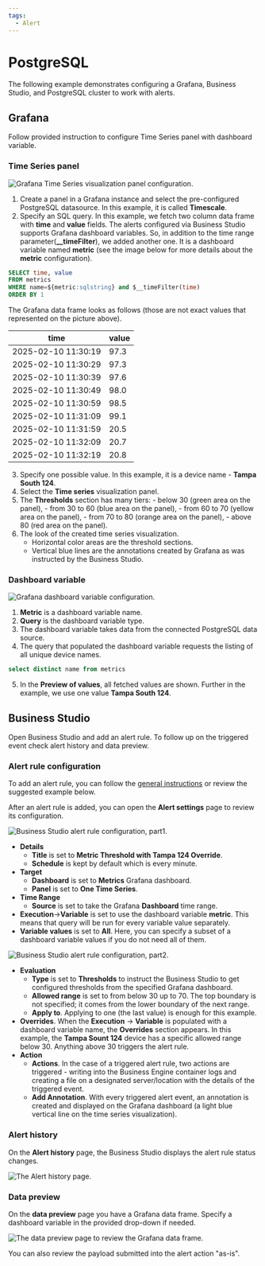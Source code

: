 ```yaml
---
tags:
  - Alert
---
```



# PostgreSQL

The following example demonstrates configuring a Grafana, Business Studio, and PostgreSQL cluster to work with alerts.

## Grafana

Follow provided instruction to configure Time Series panel with dashboard variable.

### Time Series panel

<Image
  title="Grafana Time Series visualization panel configuration."
  src="/img/docs/business-alerting/postgres-grafana-timeseries.png"
/>

1. Create a panel in a Grafana instance and select the pre-configured PostgreSQL datasource. In this example, it is called **Timescale**.
2. Specify an SQL query. In this example, we fetch two column data frame with **time** and **value** fields. The alerts configured via Business Studio supports Grafana dashboard variables. So, in addition to the time range parameter(**\_\_timeFilter**), we added another one. It is a dashboard variable named **metric** (see the image below for more details about the **metric** configuration).

```sql
SELECT time, value
FROM metrics
WHERE name=${metric:sqlstring} and $__timeFilter(time)
ORDER BY 1
```

The Grafana data frame looks as follows (those are not exact values that represented on the picture above).

| time                | value |
| ------------------- | ----- |
| 2025-02-10 11:30:19 | 97.3  |
| 2025-02-10 11:30:29 | 97.3  |
| 2025-02-10 11:30:39 | 97.6  |
| 2025-02-10 11:30:49 | 98.0  |
| 2025-02-10 11:30:59 | 98.5  |
| 2025-02-10 11:31:09 | 99.1  |
| 2025-02-10 11:31:59 | 20.5  |
| 2025-02-10 11:32:09 | 20.7  |
| 2025-02-10 11:32:19 | 20.8  |

3. Specify one possible value. In this example, it is a device name - **Tampa South 124**.
4. Select the **Time series** visualization panel.
5. The **Thresholds** section has many tiers: - below 30 (green area on the panel), - from 30 to 60 (blue area on the panel), - from 60 to 70 (yellow area on the panel), - from 70 to 80 (orange area on the panel), - above 80 (red area on the panel).
6. The look of the created time series visualization.
   - Horizontal color areas are the threshold sections.
   - Vertical blue lines are the annotations created by Grafana as was instructed by the Business Studio.

### Dashboard variable

<Image
  title="Grafana dashboard variable configuration."
  src="/img/docs/business-alerting/postgres-grafana-dash-var.png"
/>

1. **Metric** is a dashboard variable name.
2. **Query** is the dashboard variable type.
3. The dashboard variable takes data from the connected PostgreSQL data source.
4. The query that populated the dashboard variable requests the listing of all unique device names.

```sql
select distinct name from metrics
```

5. In the **Preview of values**, all fetched values are shown. Further in the example, we use one value **Tampa South 124**.

## Business Studio

Open Business Studio and add an alert rule. To follow up on the triggered event check alert history and data preview.

### Alert rule configuration

To add an alert rule, you can follow the [general instructions](/docs/alerting/manage-alert-rules/#add-a-new-rule) or review the suggested example below.

After an alert rule is added, you can open the **Alert settings** page to review its configuration.

<Image
  title="Business Studio alert rule configuration, part1."
  src="/img/docs/business-alerting/bs-alert-conf-part1.png"
/>

- **Details**
  - **Title** is set to **Metric Threshold with Tampa 124 Override**.
  - **Schedule** is kept by default which is every minute.
- **Target**
  - **Dashboard** is set to **Metrics** Grafana dashboard.
  - **Panel** is set to **One Time Series**.
- **Time Range**
  - **Source** is set to take the Grafana **Dashboard** time range.
- **Execution**->**Variable** is set to use the dashboard variable **metric**. This means that query will be run for every variable value separately.
- **Variable values** is set to **All**. Here, you can specify a subset of a dashboard variable values if you do not need all of them.

<Image
  title="Business Studio alert rule configuration, part2."
  src="/img/docs/business-alerting/bs-alert-conf-part2.png"
/>

- **Evaluation**
  - **Type** is set to **Thresholds** to instruct the Business Studio to get configured thresholds from the specified Grafana dashboard.
  - **Allowed range** is set to from below 30 up to 70. The top boundary is not specified; it comes from the lower boundary of the next range.
  - **Apply to**. Applying to one (the last value) is enough for this example.
- **Overrides**. When the **Execution** -> **Variable** is populated with a dashboard variable name, the **Overrides** section appears. In this example, the **Tampa Sount 124** device has a specific allowed range below 30. Anything above 30 triggers the alert rule.
- **Action**
  - **Actions**. In the case of a triggered alert rule, two actions are triggered - writing into the Business Engine container logs and creating a file on a designated server/location with the details of the triggered event.
  - **Add Annotation**. With every triggered alert event, an annotation is created and displayed on the Grafana dashboard (a light blue vertical line on the time series visualization).

### Alert history

On the **Alert history** page, the Business Studio displays the alert rule status changes.

<Image
  title="The Alert history page."
  src="/img/docs/business-alerting/history.png"
/>

### Data preview

On the **data preview** page you have a Grafana data frame. Specify a dashboard variable in the provided drop-down if needed.

<Image
  title="The data preview page to review the Grafana data frame."
  src="/img/docs/business-alerting/preview.png"
/>

You can also review the payload submitted into the alert action "as-is".
